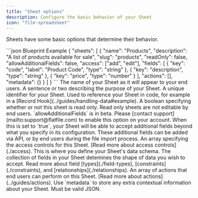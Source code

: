 ```yaml
---
title: "Sheet options"
description: Configure the basic behavior of your Sheet
icon: "file-spreadsheet"
---
```


Sheets have some basic options that determine their behavior.

<RequestExample>
```json Blueprint Example
{
  "sheets": [
    {
      "name": "Products",
      "description": "A list of products available for sale",
      "slug": "products",
      "readOnly": false,
      "allowAdditionalFields": false,
      "access": ["add", "edit"],
      "fields": [
        {
          "key": "code",
          "label": "Product Code",
          "type": "string"
        },
        {
          "key": "description",
          "type": "string"
        },
        {
          "key": "price",
          "type": "number"
        }
      ],
      "actions": [],
      "metadata": {}
    }
  ]
}
```
</RequestExample>

<ParamField path="name" type="string" required>
  The name of your Sheet as it will appear to your end users.
</ParamField>

<ParamField path="description" type="string">
  A sentence or two describing the purpose of your Sheet.
</ParamField>

<ParamField path="slug" type="string">
  A unique identifier for your Sheet. Used to reference your Sheet in code, for example in a [Record Hook](../guides/handling-data#example).
</ParamField>

<ParamField path="readonly" type="boolean">
  A boolean specifying whether or not this sheet is read only. Read only sheets are not editable by end users.
</ParamField>

<Note>
  `allowAdditionalFields` is in beta. Please [contact support](mailto:support@flatfile.com) to enable this option on your account.
</Note>
<ParamField path="allowAdditionalFields" type="boolean">
  When this is set to `true`, your Sheet will be able to accept additional fields beyond what you specify in its configuration. These additional fields can be added via API, or by end users during the file import process. 
</ParamField>

<ParamField path="access" type="array">
  An array specifying the access controls for this Sheet. [Read more about access controls](./access).
</ParamField>

<ParamField path="fields" type="array" required>
  This is where you define your Sheet's data schema. The collection of fields in your Sheet detemines the shape of data you wish to accept. Read more about field [types](./field-types), [constraints](./constraints), and [relationships](./relationships).
</ParamField>

<ParamField path="actions" type="array">
  An array of actions that end users can perform on this Sheet. [Read more about actions](../guides/actions).
</ParamField>

<ParamField path="metadata" type="object">
  Use `metadata` to store any extra contextual information about your Sheet. Must be valid JSON.
</ParamField>


